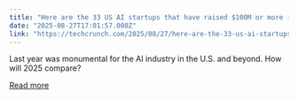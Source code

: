 ```yaml
---
title: "Here are the 33 US AI startups that have raised $100M or more in 2025"
date: "2025-08-27T17:01:57.000Z"
link: "https://techcrunch.com/2025/08/27/here-are-the-33-us-ai-startups-that-have-raised-100m-or-more-in-2025/"
---
```


Last year was monumental for the AI industry in the U.S. and beyond. How will 2025 compare?

[Read more](https://techcrunch.com/2025/08/27/here-are-the-33-us-ai-startups-that-have-raised-100m-or-more-in-2025/)
